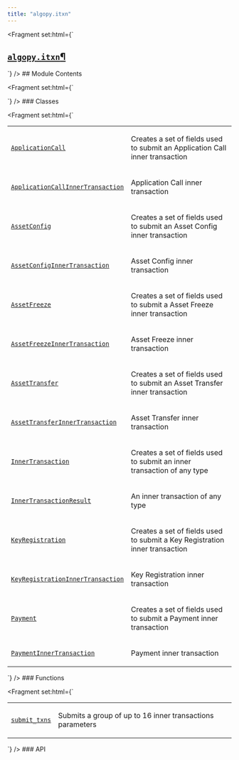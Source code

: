 ```yaml
---
title: "algopy.itxn"
---
```


<Fragment set:html={`
          <section id="module-algopy.itxn">
<span id="algopy-itxn"></span><h1><a class="reference internal" href="#module-algopy.itxn" title="algopy.itxn"><code class="xref py py-mod docutils literal notranslate"><span class="pre">algopy.itxn</span></code></a><a class="headerlink" href="#module-algopy.itxn" title="Link to this heading">¶</a></h1>
<section id="module-contents">
`} />
## Module Contents

<Fragment set:html={`
<section id="classes">
`} />
### Classes

<Fragment set:html={`
<div class="table-wrapper autosummary longtable docutils container">
<table class="autosummary longtable docutils align-left">
<tbody>
<tr class="row-odd"><td><p><a class="reference internal" href="#algopy.itxn.ApplicationCall" title="algopy.itxn.ApplicationCall"><code class="xref py py-obj docutils literal notranslate"><span class="pre">ApplicationCall</span></code></a></p></td>
<td><p>Creates a set of fields used to submit an Application Call inner transaction</p></td>
</tr>
<tr class="row-even"><td><p><a class="reference internal" href="#algopy.itxn.ApplicationCallInnerTransaction" title="algopy.itxn.ApplicationCallInnerTransaction"><code class="xref py py-obj docutils literal notranslate"><span class="pre">ApplicationCallInnerTransaction</span></code></a></p></td>
<td><p>Application Call inner transaction</p></td>
</tr>
<tr class="row-odd"><td><p><a class="reference internal" href="#algopy.itxn.AssetConfig" title="algopy.itxn.AssetConfig"><code class="xref py py-obj docutils literal notranslate"><span class="pre">AssetConfig</span></code></a></p></td>
<td><p>Creates a set of fields used to submit an Asset Config inner transaction</p></td>
</tr>
<tr class="row-even"><td><p><a class="reference internal" href="#algopy.itxn.AssetConfigInnerTransaction" title="algopy.itxn.AssetConfigInnerTransaction"><code class="xref py py-obj docutils literal notranslate"><span class="pre">AssetConfigInnerTransaction</span></code></a></p></td>
<td><p>Asset Config inner transaction</p></td>
</tr>
<tr class="row-odd"><td><p><a class="reference internal" href="#algopy.itxn.AssetFreeze" title="algopy.itxn.AssetFreeze"><code class="xref py py-obj docutils literal notranslate"><span class="pre">AssetFreeze</span></code></a></p></td>
<td><p>Creates a set of fields used to submit a Asset Freeze inner transaction</p></td>
</tr>
<tr class="row-even"><td><p><a class="reference internal" href="#algopy.itxn.AssetFreezeInnerTransaction" title="algopy.itxn.AssetFreezeInnerTransaction"><code class="xref py py-obj docutils literal notranslate"><span class="pre">AssetFreezeInnerTransaction</span></code></a></p></td>
<td><p>Asset Freeze inner transaction</p></td>
</tr>
<tr class="row-odd"><td><p><a class="reference internal" href="#algopy.itxn.AssetTransfer" title="algopy.itxn.AssetTransfer"><code class="xref py py-obj docutils literal notranslate"><span class="pre">AssetTransfer</span></code></a></p></td>
<td><p>Creates a set of fields used to submit an Asset Transfer inner transaction</p></td>
</tr>
<tr class="row-even"><td><p><a class="reference internal" href="#algopy.itxn.AssetTransferInnerTransaction" title="algopy.itxn.AssetTransferInnerTransaction"><code class="xref py py-obj docutils literal notranslate"><span class="pre">AssetTransferInnerTransaction</span></code></a></p></td>
<td><p>Asset Transfer inner transaction</p></td>
</tr>
<tr class="row-odd"><td><p><a class="reference internal" href="#algopy.itxn.InnerTransaction" title="algopy.itxn.InnerTransaction"><code class="xref py py-obj docutils literal notranslate"><span class="pre">InnerTransaction</span></code></a></p></td>
<td><p>Creates a set of fields used to submit an inner transaction of any type</p></td>
</tr>
<tr class="row-even"><td><p><a class="reference internal" href="#algopy.itxn.InnerTransactionResult" title="algopy.itxn.InnerTransactionResult"><code class="xref py py-obj docutils literal notranslate"><span class="pre">InnerTransactionResult</span></code></a></p></td>
<td><p>An inner transaction of any type</p></td>
</tr>
<tr class="row-odd"><td><p><a class="reference internal" href="#algopy.itxn.KeyRegistration" title="algopy.itxn.KeyRegistration"><code class="xref py py-obj docutils literal notranslate"><span class="pre">KeyRegistration</span></code></a></p></td>
<td><p>Creates a set of fields used to submit a Key Registration inner transaction</p></td>
</tr>
<tr class="row-even"><td><p><a class="reference internal" href="#algopy.itxn.KeyRegistrationInnerTransaction" title="algopy.itxn.KeyRegistrationInnerTransaction"><code class="xref py py-obj docutils literal notranslate"><span class="pre">KeyRegistrationInnerTransaction</span></code></a></p></td>
<td><p>Key Registration inner transaction</p></td>
</tr>
<tr class="row-odd"><td><p><a class="reference internal" href="#algopy.itxn.Payment" title="algopy.itxn.Payment"><code class="xref py py-obj docutils literal notranslate"><span class="pre">Payment</span></code></a></p></td>
<td><p>Creates a set of fields used to submit a Payment inner transaction</p></td>
</tr>
<tr class="row-even"><td><p><a class="reference internal" href="#algopy.itxn.PaymentInnerTransaction" title="algopy.itxn.PaymentInnerTransaction"><code class="xref py py-obj docutils literal notranslate"><span class="pre">PaymentInnerTransaction</span></code></a></p></td>
<td><p>Payment inner transaction</p></td>
</tr>
</tbody>
</table>
</div>
</section>
<section id="functions">
`} />
### Functions

<Fragment set:html={`
<div class="table-wrapper autosummary longtable docutils container">
<table class="autosummary longtable docutils align-left">
<tbody>
<tr class="row-odd"><td><p><a class="reference internal" href="#algopy.itxn.submit_txns" title="algopy.itxn.submit_txns"><code class="xref py py-obj docutils literal notranslate"><span class="pre">submit_txns</span></code></a></p></td>
<td><p>Submits a group of up to 16 inner transactions parameters</p></td>
</tr>
</tbody>
</table>
</div>
</section>
<section id="api">
`} />
### API

